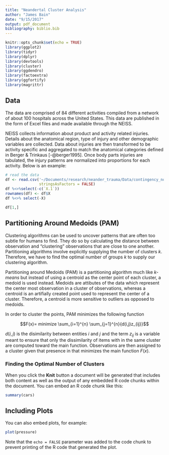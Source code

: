 ```yaml
---
title: "Neandertal Cluster Analysis"
author: "James Bain"
date: "9/15/2017"
output: pdf_document
bibliography: biblio.bib
---
```


```r
knitr::opts_chunk$set(echo = TRUE)
library(ggplot2)
library(tidyr)
library(dplyr)
library(devtools)
library(cluster)
library(ggdendro)
library(factoextra)
library(ggfortify)
library(magrittr)
```

## Data

The data are comprised of 84 different activities compiled from a network of about 100 hospitals across the United States. This data are published in the form of Excel files and made available through the NEISS.

NEISS collects information about product and activity related injuries. Details about the anatomical region, type of injury and other demographic variables are collected. Data about injuries are then transformed to be activity specific and aggregated to match the anatomical categories defined in Berger & Trinkaus [-@berger1995]. Once body parts injuries are tabulated, the injury patterns are normalized into proportions for each activity. Below is an example:

```r
# read the data
df <- read.csv('~/Documents/research/neander_trauma/Data/contingency_norm.csv',
               stringsAsFactors = FALSE)
df %<>%select(-c(`X.1`))
rownames(df) <- df$X
df %<>% select(-X)
```
```r
df[1,]
```


## Partitioning Around Medoids (PAM)

Clustering algorithms can be used to uncover patterns that are often too subtle for humans to find. They do so by calculating the distance between observation and "clustering" observations that are close to one another. Partitioning algorithms involve explicitly supplying the number of clusters $k$. Therefore, we have to find the optimal number of groups $k$ to supply our clustering algorithm. 

Partitioning around Medoids (PAM) is a partitioning algorithm much like *k-means* but instead of using a centroid as the center point of each cluster, a medoid is used instead. Medoids are attibutes of the data which represent the center most observation in a cluster of observations, whereas a centroid is an artifially created point used to represent the center of a cluster. Therefore, a centroid is more sensitive to outliers as opposed to medoids. 

In order to cluster the points, PAM minimizes the following function 

$$F(x)= minimize \sum_{i=1}^{n} \sum_{j=1}^{n}{d(i,j)z_{ij}}$$

$d(i,j)$ is the disimilarity between entities $i$ and $j$ and the term $z_{ij}$ is a variable meant to ensure that only the dissimilarity of items with in the same cluster are computed toward the main function. Observations are then assigned to a cluster given that presence in that minimizes the main function $F(x)$.  

### Finding the Optimal Number of Clusters 



When you click the **Knit** button a document will be generated that includes both content as well as the output of any embedded R code chunks within the document. You can embed an R code chunk like this:

```r
summary(cars)
```

## Including Plots

You can also embed plots, for example:

```r
plot(pressure)
```

Note that the `echo = FALSE` parameter was added to the code chunk to prevent printing of the R code that generated the plot.
